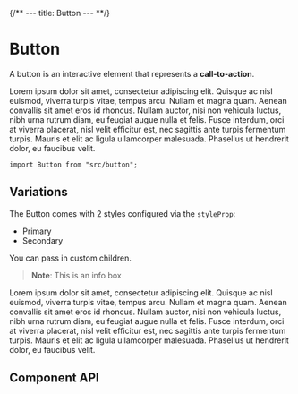 {/** ---
title: Button
--- **/}

<Meta title="Button" of={ButtonStories} />

# Button

A button is an interactive element that represents a **call-to-action**.

Lorem ipsum dolor sit amet, consectetur adipiscing elit. Quisque ac nisl euismod, viverra turpis vitae, tempus arcu. Nullam et magna quam. Aenean convallis sit amet eros id rhoncus. Nullam auctor, nisi non vehicula luctus, nibh urna rutrum diam, eu feugiat augue nulla et felis. Fusce interdum, orci at viverra placerat, nisl velit efficitur est, nec sagittis ante turpis fermentum turpis. Mauris et elit ac ligula ullamcorper malesuada. Phasellus ut hendrerit dolor, eu faucibus velit.

```
import Button from "src/button";
```

## Variations

The Button comes with 2 styles configured via the `styleProp`:

* Primary
* Secondary

<Canvas of={ButtonStories.Primary} />

<Canvas of={ButtonStories.Secondary} />

You can pass in custom children.

> **Note**: This is an info box

<Canvas of={ButtonStories.CustomChildren} />

<Canvas />

Lorem ipsum dolor sit amet, consectetur adipiscing elit. Quisque ac nisl euismod, viverra turpis vitae, tempus arcu. Nullam et magna quam. Aenean convallis sit amet eros id rhoncus. Nullam auctor, nisi non vehicula luctus, nibh urna rutrum diam, eu feugiat augue nulla et felis. Fusce interdum, orci at viverra placerat, nisl velit efficitur est, nec sagittis ante turpis fermentum turpis. Mauris et elit ac ligula ullamcorper malesuada. Phasellus ut hendrerit dolor, eu faucibus velit.

## Component API

<PropsTable />